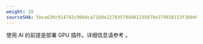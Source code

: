 ```yaml
---
weight: 10
sourceSHA: 5bca630c914742c90b8ca71b9e227935794d01235879e279838153f36049c4dd
---
```


使用 AI 的前提是部署 GPU 插件。详细信息请参考 <ExternalSiteLink name="acp" href="/hardware_accelerator/configuration_management/functions/config_gpu.mdx" children="GPU 配置" />。
